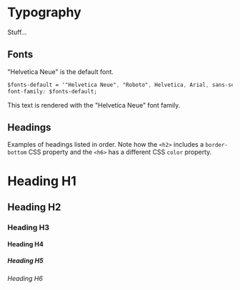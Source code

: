 
<Meta title="Design Tokens/Typography" />

# Typography

Stuff...

## Fonts

"Helvetica Neue" is the default font.

```CSS
$fonts-default = '"Helvetica Neue", "Roboto", Helvetica, Arial, sans-serif';
font-family: $fonts-default;
```

<Preview>
  <span style={{ fontFamily: '"Helvetica Neue"' }}>This text is rendered with the "Helvetica Neue" font family.</span>
</Preview>

## Headings

Examples of headings listed in order. Note how the `<h2>` includes a `border-bottom` CSS property and
the `<h6>` has a different CSS `color` property.

<Preview>
  <h1>Heading H1</h1>
  <h2>Heading H2</h2>
  <h3>Heading H3</h3>
  <h4>Heading H4</h4>
  <h5>Heading H5</h5>
  <h6>Heading H6</h6>
</Preview>
